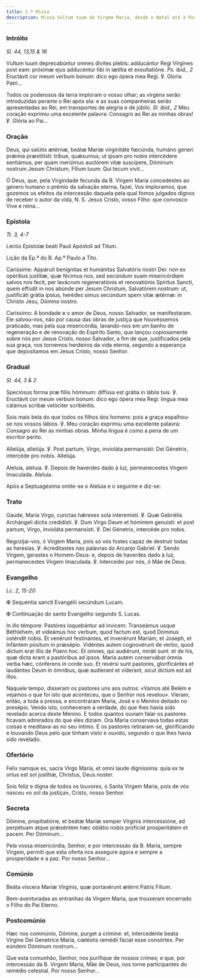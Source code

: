 ```yaml
---
title: 2.ª Missa
description: Missa Vultum tuum da Virgem Maria, desde o Natal até à Purificação
---
```


### Intróito

<em>Sl. 44, 13,15 & 16</em>

<div class="side-by-side not-content">

Vultum tuum deprecabúntur omnes dívites plebis: adducántur Regi Vírgines post eam: próximæ ejus adducéntur tibi in lætítia et exsultatióne. <em>Ps. ibid., 2</em> Eructávit cor meum verbum bonum: dico ego ópera mea Regi. ℣. Gloria Patri...

Todos os poderosos da terra imploram o vosso olhar; as virgens serão introduzidas perante o Rei após ela: e as suas companheiras serão apresentadas ao Rei, em transportes de alegria e de júbilo. <em>Sl. ibid., 2</em> Meu coração exprimiu uma excelente palavra: Consagro ao Rei as minhas obras! ℣. Glória ao Pai...

</div>

### Oração

<div class="side-by-side not-content">

Deus, qui salútis ætérnæ, beátæ Maríæ virginitáte fœcúnda, humáno generi prǽmia præstitísti: tríbue, quǽsumus; ut ipsam pro nobis intercédere sentiámus, per quam merúimus auctórem vitæ suscípere, Dóminum nostrum Jesum Christum, Fílium tuum: Qui tecum vivit...

Ó Deus, que, pela Virgindade fecunda da B. Virgem Maria concedestes ao género humano o prémio da salvação eterna, fazei, Vos imploramos, que gozemos os efeitos da intercessão daquela pela qual fomos julgados dignos de receber o autor da vida, N. S. Jesus Cristo, vosso Filho: que convosco Vive e reina...

</div>

### Epístola

<em>Tt. 3, 4-7</em>

<div class="side-by-side not-content">

Léctio Epístolæ beáti Pauli Apóstoli ad Titum.

Lição da Ep.ª do B. Ap.º Paulo a Tito.

Caríssime: Appáruit benígnitas et humánitas Salvatóris nostri Dei: non ex opéribus justítiæ, quæ fécimus nos, sed secúndum suam misericórdiam salvos nos fecit, per lavácrum regeneratiónis et renovatiónis Spíritus Sancti, quem effúdit in nos abúnde per Jesum Christum, Salvatórem nostrum: ut, justificáti grátia ipsíus, herédes simus secúndum spem vitæ ætérnæ: in Christo Jesu, Dómino nostro.

Caríssimo: A bondade e o amor de Deus, nosso Salvador, se manifestaram. Ele salvou-nos, não por causa das obras de justiça que houvéssemos praticado, mas pela sua misericórdia, lavando-nos em um banho de regeneração e de renovação do Espírito Santo, que lançou copiosamente sobre nós por Jesus Cristo, nosso Salvador, a fim de que, justificados pela sua graça, nos tornemos herdeiros da vida eterna, segundo a esperança que depositamos em Jesus Cristo, nosso Senhor.

</div>

### Gradual

<em>Sl. 44, 3 & 2</em>

<div class="side-by-side not-content">

Speciósus forma præ fíliis hóminum: diffúsa est grátia in lábiis tuis. ℣. Eructávit cor meum verbum bonum: dico ego ópera mea Regi: lingua mea cálamus scribæ velóciter scribéntis.

Sois mais bela do que todos os filhos dos homens: pois a graça espalhou-se nos vossos lábios. ℣. Meu coração exprimiu uma excelente palavra: Consagro ao Rei as minhas obras. Minha língua é como a pena de um escritor perito.

Allelúja, allelúja. ℣. Post partum, Virgo, invioláta permansísti: Dei Génetrix, intercéde pro nobis. Allelúja.

Aleluia, aleluia. ℣. Depois de haverdes dado à luz, permanecestes Virgem Imaculada. Aleluia.

</div>

<aside>Após a Septuagésima omite-se o Aleluia e o seguinte e diz-se:</aside>

### Trato

<div class="side-by-side not-content">

Gaude, María Virgo, cunctas hǽreses sola interemísti. ℣. Quæ Gabriélis Archángeli dictis credidísti. ℣. Dum Virgo Deum et hóminem genuísti: et post partum, Virgo, invioláta permansísti. ℣. Dei Génetrix, intercéde pro nobis.

Regozijai-vos, ó Virgem Maria, pois só vós fostes capaz de destruir todas as heresias. ℣. Acreditastes nas palavras do Arcanjo Gabriel. ℣. Sendo Virgem, gerastes o Homem-Deus: e, depois de haverdes dado à luz, permanecestes Virgem Imaculada. ℣. Intercedei por nós, ó Mãe de Deus.

</div>

### Evangelho

<em>Lc. 2, 15-20</em>

<div class="side-by-side not-content">

<span class="cross text-red-500">✠</span> Sequéntia sancti Evangélii secúndum Lucam.

<span class="cross text-red-500">✠</span> Continuação do santo Evangelho segundo S. Lucas.

In illo témpore: Pastóres loquebántur ad ínvicem: Transeámus usque Béthlehem, et videámus hoc verbum, quod factum est, quod Dóminus osténdit nobis. Et venérunt festinántes, et invenérunt Maríam, et Joseph, et Infántem pósitum in præsépio. Vidéntes autem cognovérunt de verbo, quod dictum erat illis de Púero hoc. Et omnes, qui audiérunt, miráti sunt: et de his, quæ dicta erant a pastóribus ad ipsos. María autem conservábat ómnia verba hæc, cónferens in corde suo. Et revérsi sunt pastores, glorificántes et laudántes Deum in ómnibus, quæ audíerant et víderant, sicut dictum est ad illos.

Naquele tempo, disseram os pastores uns aos outros: «Vamos até Belém e vejamos o que foi isto que aconteceu, que o Senhor nos revelou». Vieram, então, a toda a pressa, e encontraram Maria, José e o Menino deitado no presépio. Vendo isto, conheceram a verdade, do que lhes havia sido revelado acerca deste Menino. E todos quantos ouviam falar os pastores ficavam admirados do que eles diziam. Ora Maria conservava todas estas coisas e meditava-as no seu íntimo. E os pastores retiraram-se, glorificando e louvando Deus pelo que tinham visto e ouvido, segundo o que lhes havia sido revelado.

</div>

### Ofertório

<div class="side-by-side not-content">

Felix namque es, sacra Virgo María, et omni laude digníssima: quia ex te ortus est sol justítiæ, Christus, Deus noster.

Sois feliz e digna de todos os louvores, ó Santa Virgem Maria, pois de vós nasceu «o sol da justiça», Cristo, nosso Senhor.

</div>

### Secreta

<div class="side-by-side not-content">

Dómine, propitiatióne, et beátæ Maríæ semper Vírginis intercessióne, ad perpétuam atque præséntem hæc oblátio nobis profíciat prosperitátem et pacem. Per Dóminum...

Pela vossa misericórdia, Senhor, e por intercessão da B. Maria, sempre Virgem, permiti que esta oferta nos assegure agora e sempre a prosperidade e a paz. Por nosso Senhor...

</div>

### Comúnio

<div class="side-by-side not-content">

Beáta víscera Maríæ Vírginis, quæ portavérunt ætérni Patris Fílium.

Bem-aventuradas as entranhas da Virgem Maria, que trouxeram encerrado o Filho do Pai Eterno.

</div>

### Postcomúnio

<div class="side-by-side not-content">

Hæc nos commúnio, Dómine, purget a crímine: et, intercedénte beáta Vírgine Dei Genetríce María, cœléstis remédii fáciat esse consórtes. Per eúndem Dóminum nostrum...

Que esta comunhão, Senhor, nos purifique de nossos crimes; e que, por intercessão da B. Virgem Maria, Mãe de Deus, nos torne participantes do remédio celestial. Por nosso Senhor...

</div>
